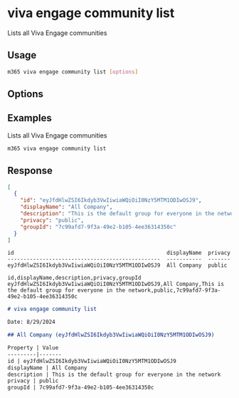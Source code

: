 
# viva engage community list

Lists all Viva Engage communities

## Usage

```sh
m365 viva engage community list [options]
```

## Options

<Global />

## Examples

Lists all Viva Engage communities

```sh
m365 viva engage community list
```

## Response

<Tabs>
  <TabItem value="JSON">

  ```json
  [
    {
      "id": "eyJfdHlwZSI6Ikdyb3VwIiwiaWQiOiI0NzY5MTM1ODIwOSJ9",
      "displayName": "All Company",
      "description": "This is the default group for everyone in the network",
      "privacy": "public",
      "groupId": "7c99afd7-9f3a-49e2-b105-4ee36314350c"
    }
  ]
  ```

  </TabItem>
  <TabItem value="Text">

  ```text
  id                                                displayName  privacy
  ------------------------------------------------  -----------  -------
  eyJfdHlwZSI6Ikdyb3VwIiwiaWQiOiI0NzY5MTM1ODIwOSJ9  All Company  public
  ```

  </TabItem>
  <TabItem value="CSV">

  ```csv
  id,displayName,description,privacy,groupId
  eyJfdHlwZSI6Ikdyb3VwIiwiaWQiOiI0NzY5MTM1ODIwOSJ9,All Company,This is the default group for everyone in the network,public,7c99afd7-9f3a-49e2-b105-4ee36314350c
  ```

  </TabItem>
  <TabItem value="Markdown">

  ```md
  # viva engage community list

  Date: 8/29/2024

  ## All Company (eyJfdHlwZSI6Ikdyb3VwIiwiaWQiOiI0NzY5MTM1ODIwOSJ9)

  Property | Value
  ---------|-------
  id | eyJfdHlwZSI6Ikdyb3VwIiwiaWQiOiI0NzY5MTM1ODIwOSJ9
  displayName | All Company
  description | This is the default group for everyone in the network
  privacy | public
  groupId | 7c99afd7-9f3a-49e2-b105-4ee36314350c
  ```
  
  </TabItem>
</Tabs>
